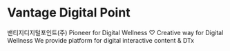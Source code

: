 # Vantage Digital Point

밴티지디지털포인트(주)
Pioneer for Digital Wellness ♡ Creative way for Digital Wellness
We provide platform for digital interactive content & DTx
